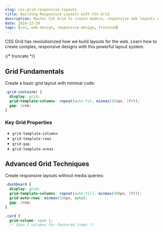 ```yaml
---
slug: css-grid-responsive-layouts
title: Building Responsive Layouts with CSS Grid
description: Master CSS Grid to create modern, responsive web layouts with less code
date: 2024-12-28
tags: [css, web-design, responsive-design, frontend]
---
```


CSS Grid has revolutionized how we build layouts for the web. Learn how to create complex, responsive designs with this powerful layout system.

{/* truncate */}

## Grid Fundamentals

Create a basic grid layout with minimal code:

```css
.grid-container {
  display: grid;
  grid-template-columns: repeat(auto-fit, minmax(250px, 1fr));
  gap: 1rem;
}
```

### Key Grid Properties

- `grid-template-columns`
- `grid-template-rows`
- `grid-gap`
- `grid-template-areas`

## Advanced Grid Techniques

Create responsive layouts without media queries:

```css
.dashboard {
  display: grid;
  grid-template-columns: repeat(auto-fill, minmax(300px, 1fr));
  grid-auto-rows: minmax(150px, auto);
  gap: 2rem;
}

.card {
  grid-column: span 1;
  /* Span 2 columns for featured items */
```
